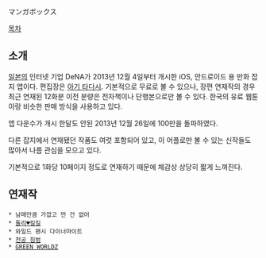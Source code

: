 マンガボックス

[[목차]]

== 소개 ==
[[일본]]의 인터넷 기업 DeNA가 2013년 12월 4일부터 개시한 iOS, 안드로이드 용 만화 잡지 앱이다. 편집장은 [[아기 타다시]]. 기본적으로 무료로 볼 수 있으나, 장편 연재작의 경우 최근 연재된 12화분 이전 분량은 전자책이나 단행본으로만 볼 수 있다. 한국의 유료 웹툰이랑 비슷한 판매 방식을 사용하고 있다. 

앱 다운수가 개시 한달도 안된 2013년 12월 26일에 100만을 돌파하였다.

다른 잡지에서 연재됐던 작품도 여럿 포함되어 있고, 이 어플로만 볼 수 있는 신작들도 많아서 나름 관심을 모으고 있다.

기본적으로 1화당 10페이지 정도로 연재하기 때문에 체감상 상당히 짧게 느껴진다.

== 연재작 ==
 * 남매만큼 가깝고 먼 건 없어
 * [[돌리♥킬킬]]
 * 와일드 팬시 다이너마이트
 * [[천공 침범]]
 * [[GREEN WORLDZ]]
